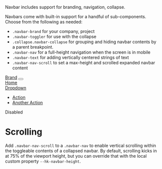 Navbar includes support for branding, navigation, collapse.

Navbars come with built-in support for a handful of sub-components.
Choose from the following as needed:
- `.navbar-brand` for your company, project
- `.navbar-toggler` for use with the collapse
- `.collapse.navbar-collapse` for grouping and hiding navbar contents by a parent breakpoint.
- `.navbar-nav` for a full-height navigation when the screen is in mobile
- `.navbar-text` for adding vertically centered strings of text
- `.navbar-nav-scroll` to set a max-height and scrolled expanded navbar content

<nav className="hk1 navbar navbar-expand-lg">
    <a className="navbar-brand" href="#">Brand</a>
    <button className="navbar-toggler" type="button" data-hk-toggle="collapse" data-bs-target="#navbarContent" aria-expanded="false">
        <span className="navbar-toggler-icon"></span>
    </button>
    <div className="hk1 collapse navbar-collapse show" id="navbarContent">
        <nav className="navbar-nav navbar-nav-scroll" style={{"--hk1-scroll-height": "50px"}}>
            <a className="nav-link active" href="#">Home</a>
            <div className="dropdown">
                <a className="nav-link dropdown-toggle" href="#" id="navbarDropdown" data-hk-toggle="dropdown" aria-expanded="false">
                    Dropdown
                </a>
                <ul className="dropdown-menu" aria-labelledby="navbarDropdown">
                    <li><a className="dropdown-item" href="#">Action</a></li>
                    <li><a className="dropdown-item" href="#">Another Action</a></li>
                </ul>
            </div>
            <a className="nav-link disabled">Disabled</a>
        </nav>
    </div>
</nav>

# Scrolling
Add `.navbar-nav-scroll` to a `.navbar-nav` to enable vertical scrolling within the toggleable contents of a collapsed navbar.
By default, scrolling kicks in at 75% of the viewport height, but you can override that with the local custom property `--hk-navbar-height`.